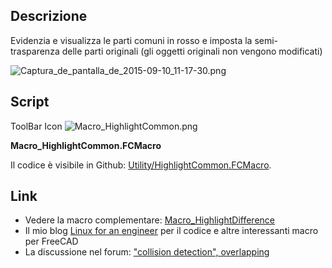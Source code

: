 <languages/>

{{Macro/it
|Name=HightlightCommon
|Icon=Macro_HighlightCommon.png
|Translate=Evidenzia parti comuni
|Description=Evidenzia le parti comuni
|Author=JMG
|Version=2.3.2
|Date=2021-07-01
|FCVersion=0.17 e sopra
|Download=[https://wiki.freecad.org/images/8/85/Macro_HighlightCommon.png Icona della barra degli strumenti]
}}

<span id="Description"></span>
==Descrizione==

Evidenzia e visualizza le parti comuni in rosso e imposta la semi-trasparenza delle parti originali (gli oggetti originali non vengono modificati)

{{Codeextralink|https://raw.githubusercontent.com/FreeCAD/FreeCAD-macros/master/Utility/HighlightCommon.FCMacro}}

[[File:Captura de pantalla de 2015-09-10 11-17-30.png]]
{{Caption|Volume common of objects selected}}

==Script==

ToolBar Icon [[Image:Macro_HighlightCommon.png]]

'''Macro_HighlightCommon.FCMacro'''

Il codice è visibile in Github: [https://github.com/FreeCAD/FreeCAD-macros/blob/master/Utility/HighlightCommon.FCMacro Utility/HighlightCommon.FCMacro].

<span id="Links"></span>
==Link==

<div class="mw-translate-fuzzy">
* Vedere la macro complementare: [[Macro_HighlightDifference/it|Macro_HighlightDifference]]
* Il mio blog [http://linuxforanengineer.blogspot.com.es/ Linux for an engineer] per il codice e altre interessanti macro per FreeCAD
* La discussione nel forum: [http://forum.freecadweb.org/viewtopic.php?f=22&t=12426 "collision detection", overlapping]
</div>
